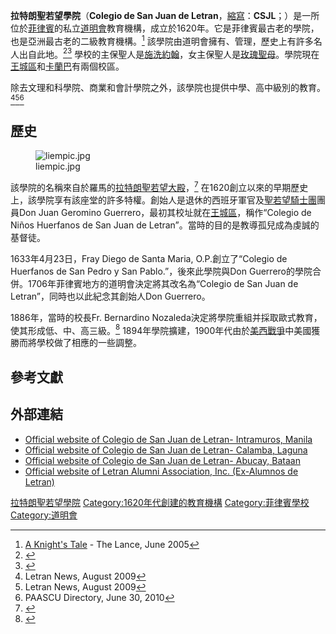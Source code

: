 {{Infobox university
| name = Colegio de San Juan de Letran
| native_name = Dalubhasaan ng San Juan de Letran| image = [[File:Seal_of_the_Colegio_de_San_Juan_de_Letran.svg|250px]]
|latin_name       = Ecclesiasticus Sancti Iohannis Lateranus Collegium Manilana
| motto = ''Deus, Patria, Letran''
| zhmotto = 神、國家、[[拉特朗|拉特朗]]
| established = 1620年
| type =         私立學校
| chancellor= Very Rev. Fr. [[Bruno_Cadoré|Bruno Cadoré]], OP, [[Doctor_of_Sacred_Theology|S.Th.D]]
| rector = Rev. Fr. Tamerlane Lana, OP (Letran-Manila, Letran-Abucay); Rev. Fr. Honorato Castignador, OP (Letran-Calamba)
|city = [[王城區|王城區]]
|state = [[馬尼拉|馬尼拉]]
|country = {{flagcountry|Philippines}}
| campus = 王城區：2.8公頃；卡蘭巴：11公頃
| free_label = 校歌
| free = Himno del Colegio de Letran
| mascot = 大騎士約翰尼
| colors =深藍、紅和白 {{colorbox|darkblue}}{{colorbox|red}}{{colorbox|white}}
| nickname =  拉特朗騎士
| affiliations = [[國家大學體育協會_(菲律賓)|NCAA]]、[[王城區集團|王城區集團]]
| website = {{URL|www.letran.edu}}
| logo =
|}}

'''拉特朗聖若望學院'''（'''Colegio de San Juan de Letran'''，[[縮寫|縮寫]]：'''CSJL'''；{{lang-fil|Dalubhasaan ng San Juan de Letran}}）是一所位於[[菲律賓|菲律賓]]的私立[[道明會|道明會]]教育機構，成立於1620年。它是菲律賓最古老的學院，也是亞洲最古老的二級教育機構。<ref name="link1">[http://thelance.letran.edu/jun2005/f4_jun2005.htm A Knight's Tale] {{webarchive|url=https://web.archive.org/web/20080908221123/http://thelance.letran.edu/jun2005/f4_jun2005.htm |date=2008-09-08 }} - The Lance, June 2005</ref> 該學院由道明會擁有、管理，歷史上有許多名人出自此地。<ref name="link2">{{Cite web |url=http://www.letran.edu/about/history.php |title=Letran History |accessdate=2014-04-09 |archive-date=2011-06-23 |archive-url=https://web.archive.org/web/20110623031314/http://www.letran.edu/about/history.php |dead-url=no }}</ref><ref name="link3">{{Cite web |url=http://www.letran.edu/about/heritage.php |title=Letran Heritage |accessdate=2014-04-09 |archive-date=2011-06-23 |archive-url=https://web.archive.org/web/20110623031120/http://www.letran.edu/about/heritage.php |dead-url=no }}</ref> 學校的主保聖人是[[施洗約翰|施洗約翰]]，女主保聖人是[[玫瑰聖母|玫瑰聖母]]。學院現在[[王城區|王城區]]和[[卡蘭巴|卡蘭巴]]有兩個校區。

除去文理和科學院、商業和會計學院之外，該學院也提供中學、高中級別的教育。<ref name="link4">Letran News, August 2009</ref><ref name="link4">Letran News, August 2009</ref><ref name="link5">PAASCU Directory, June 30, 2010</ref>

==歷史==
[[File:liempic.jpg|thumb]]

該學院的名稱來自於羅馬的[[拉特朗聖若望大殿|拉特朗聖若望大殿]]，<ref name="link6">{{Cite web |url=http://www.italycyberguide.com/Geography/cities/rome2000/L12.htm |title=Rome Illustrated Guide of the Basilica di San Giovanni in Laterano |access-date=2014-04-09 |archive-url=https://web.archive.org/web/20110604163311/http://www.italycyberguide.com/Geography/cities/rome2000/L12.htm |archive-date=2011-06-04 |dead-url=yes }}</ref> 在1620創立以來的早期歷史上，該學院享有該座堂的許多特權。創始人是退休的西班牙軍官及[[聖若望騎士團|聖若望騎士團]]團員Don Juan Geromino Guerrero，最初其校址就在[[王城區|王城區]]，稱作“Colegio de Niños Huerfanos de San Juan de Letran”。當時的目的是教導孤兒成為虔誠的基督徒。

1633年4月23日，Fray Diego de Santa Maria, O.P.創立了“Colegio de Huerfanos de San Pedro y San Pablo.”，後來此學院與Don Guerrero的學院合併。1706年菲律賓地方的道明會決定將其改名為“Colegio de San Juan de Letran”，同時也以此紀念其創始人Don Guerrero。

1886年，當時的校長Fr. Bernardino Nozaleda決定將學院重組并採取歐式教育，使其形成低、中、高三級。<ref>{{cite web | url=http://www.letran.edu/about/history.php | title=History of the Colegio | accessdate=March 2, 2011 | publisher=# Official website of Colegio de San Juan de Letran- Intramuros, Manila | archive-date=2011-06-23 | archive-url=https://web.archive.org/web/20110623031314/http://www.letran.edu/about/history.php | dead-url=no }}</ref> 1894年學院擴建，1900年代由於[[美西戰爭|美西戰爭]]中美國獲勝而將學校做了相應的一些調整。

==參考文獻==
{{Reflist}}

==外部連結==
{{Commons category|Colegio de San Juan de Letran}}
*[http://www.letran.edu Official website of Colegio de San Juan de Letran- Intramuros, Manila] {{Wayback|url=http://www.letran.edu/ |date=20050628233746 }}
*[http://www.letran-calamba.edu.ph Official website of Colegio de San Juan de Letran- Calamba, Laguna] {{Wayback|url=http://www.letran-calamba.edu.ph/ |date=20201201122631 }}
*[https://web.archive.org/web/20160305203538/http://bataan.letran.edu/ Official website of Colegio de San Juan de Letran- Abucay, Bataan]
*[https://web.archive.org/web/20130713060400/http://letranalumni.com/ Official website of Letran Alumni Association, Inc. (Ex-Alumnos de Letran)]

[[Category:拉特朗聖若望學院|]]
[[Category:1620年代創建的教育機構|Category:1620年代創建的教育機構]]
[[Category:菲律賓學校|Category:菲律賓學校]]
[[Category:道明會|Category:道明會]]